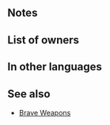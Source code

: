 {{Weapon Infobox
|tagid=SID_くノ一の飛刀
|intID=2823
|exclusive=1
|weaponType=Dagger
|cost=400
|might=9
|range=2
|effect=Grants Spd+4. Inflicts Def/Res-4. If unit initiates combat, unit attacks twice. Unit can move to a space within 2 spaces of any ally within 2 spaces.<br>Effect: 【Dagger ７】<br><br>【Dagger ７】<br>After combat, if unit attacked, inflicts Def/Res-７ on target and foes within 2 spaces of target through their next actions.
|statModifiers=0,9,4,-4,-4
|required=Silver Dagger
|properties=
}}
==Notes==
{{IfUnitInitiates}}
{{Brave weapon interaction}}
{{Warp interaction}}
{{IfUnitAttacked}}
{{Penalties}}
==List of owners==
{{Skill Hero List}}
==In other languages==
{{OtherLanguages
|japanese=くの一の飛刀
|german=Nabata-Kunai
|spanishEU=Kunai de Nabata
|spanishLA=Kunai de Nabata
|french=Kunai de Nabata
|italian=Kunai di Nabata
|chineseTW=女忍的飛刀
|portuguese=Kunai de Nabata
}}
==See also==
{{See also skills|cond=(Description LIKE '%inflicts Def/Res-%unit attacks twice%' OR Description LIKE '%unit can move to a%space%ally%within 2 spaces%' AND Description NOT LIKE '%grants%status%to adjacent%allies%') AND Exclusive='1'}}
* [[Brave Weapons]]
{{Weapons Navbox}}